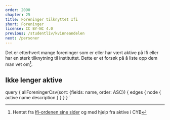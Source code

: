 ```yaml
---
order: 2090
chapter: 25
title: Foreninger tilknyttet Ifi
short: Foreninger
license: CC BY-NC 4.0
previous: /studentliv/kvinneandelen
next: /personer
---
```



Det er etterhvert mange foreninger som er eller har vært aktive på Ifi eller har en sterk tilknytning til 
instituttet. Dette er et forsøk på å liste opp dem man vet om[^1].

<Associations active={true} data={props.data.allForeningerCsv} />

## Ikke lenger aktive

<Associations active={false} data={props.data.allForeningerCsv} />

[^1]:Hentet fra [Ifi-ordenen sine sider](http://ordenen.ifi.uio.no/association/) og med hjelp fra aktive i CYB

  query {
    allForeningerCsv(sort: {fields: name, order: ASC}) {
      edges {
        node {
          active
          name
          description
        }
      }
    }
  }
`
